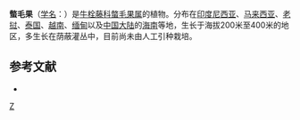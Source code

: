 {{Speciesbox
| taxon = Cnestis palala
| binomial_authority = (Lour.) Merr.
}}

'''螫毛果'''（[[学名|学名]]：{{lang|la|''Cnestis palala''}}）是[[牛栓藤科|牛栓藤科]][[螫毛果属|螫毛果属]]的植物。分布在[[印度尼西亚|印度尼西亚]]、[[马来西亚|马来西亚]]、[[老挝|老挝]]、[[泰国|泰国]]、[[越南|越南]]、[[缅甸|缅甸]]以及[[中国大陆|中国大陆]]的[[海南|海南]]等地，生长于海拔200米至400米的地区，多生长在荫蔽灌丛中，目前尚未由人工引种栽培。

== 参考文献 ==
<div class="references-small">
* {{cite web| url =http://www.bioinfo.cn/db05/KmzwSpecies.php?action=view&id=5673| title =螫毛果| work =《中国高等植物数据库全库》| publisher =中国科学院微生物研究所| author =昆明植物研究所| accessdate =2009-02-25| deadurl =yes| archiveurl =https://web.archive.org/web/20160305072550/http://www.bioinfo.cn/db05/KmzwSpecies.php?action=view&id=5673| archivedate =2016-03-05| df =}}
</div>

{{植物小作品}}
{{Taxonbar}}
[[Category:螫毛果属|Z]]